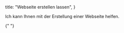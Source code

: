 
  title: "Webseite erstellen lassen",
}

<Article title="Webseite erstellen lassen">
  Ich kann Ihnen mit der Erstellung einer Webseite helfen.

{" "}
<Kontaktieren />

</Article>
